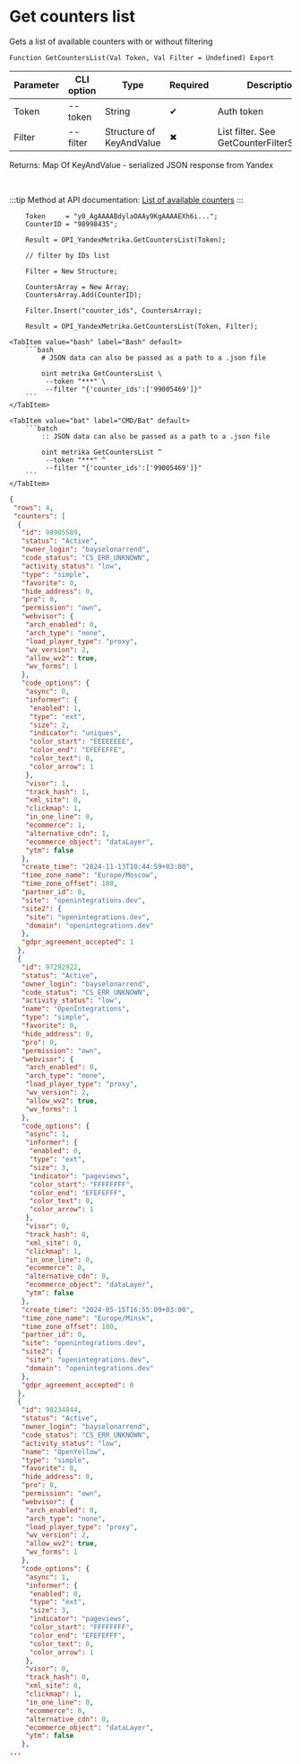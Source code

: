 ﻿---
sidebar_position: 6
---


# Get counters list
 Gets a list of available counters with or without filtering



`Function GetCountersList(Val Token, Val Filter = Undefined) Export`

  | Parameter | CLI option | Type | Required | Description |
  |-|-|-|-|-|
  | Token | --token | String | &#x2714; | Auth token |
  | Filter | --filter | Structure of KeyAndValue | &#x2716; | List filter. See GetCounterFilterStructure |

  
  Returns:  Map Of KeyAndValue - serialized JSON response from Yandex

<br/>

:::tip
Method at API documentation: [List of available counters](https://yandex.ru/dev/metrika/en/management/openapi/counter/counters)
:::
<br/>


```bsl title="1C:Enterprise/OneScript code example"
    Token     = "y0_AgAAAABdylaOAAy9KgAAAAEXh6i...";
    CounterID = "98998435";

    Result = OPI_YandexMetrika.GetCountersList(Token);

    // filter by IDs list

    Filter = New Structure;

    CountersArray = New Array;
    CountersArray.Add(CounterID);

    Filter.Insert("counter_ids", CountersArray);

    Result = OPI_YandexMetrika.GetCountersList(Token, Filter);
```
 

 <Tabs>
  
    <TabItem value="bash" label="Bash" default>
        ```bash
            # JSON data can also be passed as a path to a .json file
            
            oint metrika GetCountersList \
             --token "***" \
             --filter "{'counter_ids':['99005469']}"
        ```
    </TabItem>
  
    <TabItem value="bat" label="CMD/Bat" default>
        ```batch
            :: JSON data can also be passed as a path to a .json file
            
            oint metrika GetCountersList ^
             --token "***" ^
             --filter "{'counter_ids':['99005469']}"
        ```
    </TabItem>
</Tabs>


```json title="Result"
{
 "rows": 4,
 "counters": [
  {
   "id": 98905589,
   "status": "Active",
   "owner_login": "bayselonarrend",
   "code_status": "CS_ERR_UNKNOWN",
   "activity_status": "low",
   "type": "simple",
   "favorite": 0,
   "hide_address": 0,
   "pro": 0,
   "permission": "own",
   "webvisor": {
    "arch_enabled": 0,
    "arch_type": "none",
    "load_player_type": "proxy",
    "wv_version": 2,
    "allow_wv2": true,
    "wv_forms": 1
   },
   "code_options": {
    "async": 0,
    "informer": {
     "enabled": 1,
     "type": "ext",
     "size": 2,
     "indicator": "uniques",
     "color_start": "EEEEEEEE",
     "color_end": "EFEFEFFE",
     "color_text": 0,
     "color_arrow": 1
    },
    "visor": 1,
    "track_hash": 1,
    "xml_site": 0,
    "clickmap": 1,
    "in_one_line": 0,
    "ecommerce": 1,
    "alternative_cdn": 1,
    "ecommerce_object": "dataLayer",
    "ytm": false
   },
   "create_time": "2024-11-13T10:44:59+03:00",
   "time_zone_name": "Europe/Moscow",
   "time_zone_offset": 180,
   "partner_id": 0,
   "site": "openintegrations.dev",
   "site2": {
    "site": "openintegrations.dev",
    "domain": "openintegrations.dev"
   },
   "gdpr_agreement_accepted": 1
  },
  {
   "id": 97292922,
   "status": "Active",
   "owner_login": "bayselonarrend",
   "code_status": "CS_ERR_UNKNOWN",
   "activity_status": "low",
   "name": "OpenIntegrations",
   "type": "simple",
   "favorite": 0,
   "hide_address": 0,
   "pro": 0,
   "permission": "own",
   "webvisor": {
    "arch_enabled": 0,
    "arch_type": "none",
    "load_player_type": "proxy",
    "wv_version": 2,
    "allow_wv2": true,
    "wv_forms": 1
   },
   "code_options": {
    "async": 1,
    "informer": {
     "enabled": 0,
     "type": "ext",
     "size": 3,
     "indicator": "pageviews",
     "color_start": "FFFFFFFF",
     "color_end": "EFEFEFFF",
     "color_text": 0,
     "color_arrow": 1
    },
    "visor": 0,
    "track_hash": 0,
    "xml_site": 0,
    "clickmap": 1,
    "in_one_line": 0,
    "ecommerce": 0,
    "alternative_cdn": 0,
    "ecommerce_object": "dataLayer",
    "ytm": false
   },
   "create_time": "2024-05-15T16:55:09+03:00",
   "time_zone_name": "Europe/Minsk",
   "time_zone_offset": 180,
   "partner_id": 0,
   "site": "openintegrations.dev",
   "site2": {
    "site": "openintegrations.dev",
    "domain": "openintegrations.dev"
   },
   "gdpr_agreement_accepted": 0
  },
  {
   "id": 98234044,
   "status": "Active",
   "owner_login": "bayselonarrend",
   "code_status": "CS_ERR_UNKNOWN",
   "activity_status": "low",
   "name": "OpenYellow",
   "type": "simple",
   "favorite": 0,
   "hide_address": 0,
   "pro": 0,
   "permission": "own",
   "webvisor": {
    "arch_enabled": 0,
    "arch_type": "none",
    "load_player_type": "proxy",
    "wv_version": 2,
    "allow_wv2": true,
    "wv_forms": 1
   },
   "code_options": {
    "async": 1,
    "informer": {
     "enabled": 0,
     "type": "ext",
     "size": 3,
     "indicator": "pageviews",
     "color_start": "FFFFFFFF",
     "color_end": "EFEFEFFF",
     "color_text": 0,
     "color_arrow": 1
    },
    "visor": 0,
    "track_hash": 0,
    "xml_site": 0,
    "clickmap": 1,
    "in_one_line": 0,
    "ecommerce": 0,
    "alternative_cdn": 0,
    "ecommerce_object": "dataLayer",
    "ytm": false
   },
...
```
